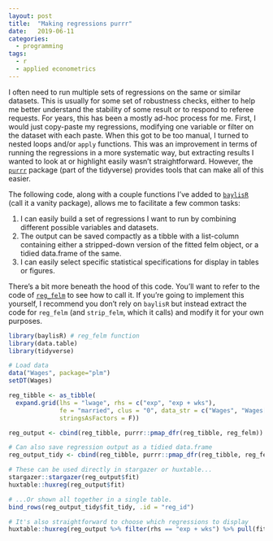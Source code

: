 ```yaml
---
layout: post
title:  "Making regressions purrr"
date:   2019-06-11
categories:
  - programming
tags:
  - r
  - applied econometrics
---
```


I often need to run multiple sets of regressions on the same or similar datasets. This is usually for some set of robustness checks, either to help me better understand the stability of some result or to respond to referee requests. For years, this has been a mostly ad-hoc process for me. First, I would just copy-paste my regressions, modifying one variable or filter on the dataset with each paste. When this got to be too manual, I turned to nested loops and/or `apply` functions. This was an improvement in terms of running the regressions in a more systematic way, but extracting results I wanted to look at or highlight easily wasn't straightforward. However, the [`purrr`](https://purrr.tidyverse.org/) package (part of the tidyverse) provides tools that can make all of this easier. 

The following code, along with a couple functions I've added to [`baylisR`](https://github.com/pbaylis/baylisR) (call it a vanity package), allows me to facilitate a few common tasks:

1. I can easily build a set of regressions I want to run by combining different possible variables and datasets.
2. The output can be saved compactly as a tibble with a list-column containing either a stripped-down version of the fitted felm object, or a tidied data.frame of the same.
3. I can easily select specific statistical specifications for display in tables or figures.

There's a bit more beneath the hood of this code. You'll want to refer to the code of [`reg_felm`](https://github.com/pbaylis/baylisR/blob/master/R/reg_felm.R) to see how to call it. If you're going to implement this yourself, I recommend you don't rely on `baylisR` but instead extract the code for `reg_felm` (and `strip_felm`, which it calls) and modify it for your own purposes.

```r
library(baylisR) # reg_felm function
library(data.table)
library(tidyverse)

# Load data
data("Wages", package="plm")
setDT(Wages)

reg_tibble <- as_tibble(
  expand.grid(lhs = "lwage", rhs = c("exp", "exp + wks"), 
              fe = "married", clus = "0", data_str = c("Wages", "Wages[bluecol == 'no']"),
              stringsAsFactors = F))

reg_output <- cbind(reg_tibble, purrr::pmap_dfr(reg_tibble, reg_felm))

# Can also save regression output as a tidied data.frame
reg_output_tidy <- cbind(reg_tibble, purrr::pmap_dfr(reg_tibble, reg_felm, tidy = T))

# These can be used directly in stargazer or huxtable...
stargazer::stargazer(reg_output$fit)
huxtable::huxreg(reg_output$fit)

# ...Or shown all together in a single table.
bind_rows(reg_output_tidy$fit_tidy, .id = "reg_id")

# It's also straightforward to choose which regressions to display
huxtable::huxreg(reg_output %>% filter(rhs == "exp + wks") %>% pull(fit))
```